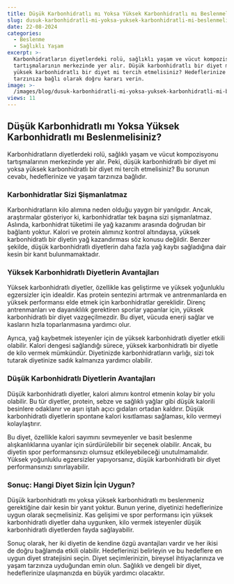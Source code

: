```yaml
---
title: Düşük Karbonhidratlı mı Yoksa Yüksek Karbonhidratlı mı Beslenmelisiniz?
slug: dusuk-karbonhidratli-mi-yoksa-yuksek-karbonhidratli-mi-beslenmelisiniz
date: 22-08-2024
categories:
  - Beslenme
  - Sağlıklı Yaşam
excerpt: >-
  Karbonhidratların diyetlerdeki rolü, sağlıklı yaşam ve vücut kompozisyonu
  tartışmalarının merkezinde yer alır. Düşük karbonhidratlı bir diyet mi yoksa
  yüksek karbonhidratlı bir diyet mi tercih etmelisiniz? Hedeflerinize ve yaşam
  tarzınıza bağlı olarak doğru kararı verin.
image: >-
  /images/blog/dusuk-karbonhidratli-mi-yoksa-yuksek-karbonhidratli-mi-beslenmelisiniz.jpg
views: 11
---
```


## Düşük Karbonhidratlı mı Yoksa Yüksek Karbonhidratlı mı Beslenmelisiniz?

Karbonhidratların diyetlerdeki rolü, sağlıklı yaşam ve vücut kompozisyonu tartışmalarının merkezinde yer alır. Peki, düşük karbonhidratlı bir diyet mi yoksa yüksek karbonhidratlı bir diyet mi tercih etmelisiniz? Bu sorunun cevabı, hedeflerinize ve yaşam tarzınıza bağlıdır.

### Karbonhidratlar Sizi Şişmanlatmaz

Karbonhidratların kilo alımına neden olduğu yaygın bir yanılgıdır. Ancak, araştırmalar gösteriyor ki, karbonhidratlar tek başına sizi şişmanlatmaz. Aslında, karbonhidrat tüketimi ile yağ kazanımı arasında doğrudan bir bağlantı yoktur. Kalori ve protein alımınız kontrol altındaysa, yüksek karbonhidratlı bir diyetin yağ kazandırması söz konusu değildir. Benzer şekilde, düşük karbonhidratlı diyetlerin daha fazla yağ kaybı sağladığına dair kesin bir kanıt bulunmamaktadır.

### Yüksek Karbonhidratlı Diyetlerin Avantajları

Yüksek karbonhidratlı diyetler, özellikle kas geliştirme ve yüksek yoğunluklu egzersizler için idealdir. Kas protein sentezini artırmak ve antrenmanlarda en yüksek performansı elde etmek için karbonhidratlar gereklidir. Direnç antrenmanları ve dayanıklılık gerektiren sporlar yapanlar için, yüksek karbonhidratlı bir diyet vazgeçilmezdir. Bu diyet, vücuda enerji sağlar ve kasların hızla toparlanmasına yardımcı olur.

Ayrıca, yağ kaybetmek isteyenler için de yüksek karbonhidratlı diyetler etkili olabilir. Kalori dengesi sağlandığı sürece, yüksek karbonhidratlı bir diyetle de kilo vermek mümkündür. Diyetinizde karbonhidratların varlığı, sizi tok tutarak diyetinize sadık kalmanıza yardımcı olabilir.

### Düşük Karbonhidratlı Diyetlerin Avantajları

Düşük karbonhidratlı diyetler, kalori alımını kontrol etmenin kolay bir yolu olabilir. Bu tür diyetler, protein, sebze ve sağlıklı yağlar gibi düşük kalorili besinlere odaklanır ve aşırı iştah açıcı gıdaları ortadan kaldırır. Düşük karbonhidratlı diyetlerin spontane kalori kısıtlaması sağlaması, kilo vermeyi kolaylaştırır.

Bu diyet, özellikle kalori sayımını sevmeyenler ve basit beslenme alışkanlıklarına uyanlar için sürdürülebilir bir seçenek olabilir. Ancak, bu diyetin spor performansınızı olumsuz etkileyebileceği unutulmamalıdır. Yüksek yoğunluklu egzersizler yapıyorsanız, düşük karbonhidratlı bir diyet performansınızı sınırlayabilir.

### Sonuç: Hangi Diyet Sizin İçin Uygun?

Düşük karbonhidratlı mı yoksa yüksek karbonhidratlı mı beslenmeniz gerektiğine dair kesin bir yanıt yoktur. Bunun yerine, diyetinizi hedeflerinize uygun olarak seçmelisiniz. Kas gelişimi ve spor performansı için yüksek karbonhidratlı diyetler daha uygunken, kilo vermek isteyenler düşük karbonhidratlı diyetlerden fayda sağlayabilir.

Sonuç olarak, her iki diyetin de kendine özgü avantajları vardır ve her ikisi de doğru bağlamda etkili olabilir. Hedeflerinizi belirleyin ve bu hedeflere en uygun diyet stratejisini seçin. Diyet seçimlerinizin, bireysel ihtiyaçlarınıza ve yaşam tarzınıza uyduğundan emin olun. Sağlıklı ve dengeli bir diyet, hedeflerinize ulaşmanızda en büyük yardımcı olacaktır.
